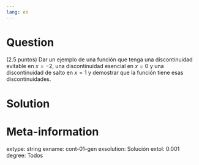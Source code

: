 ```yaml
---
lang: es
---
```


Question
========
(2.5 puntos) Dar un ejemplo de una función que tenga una discontinuidad evitable en $x=-2$, una discontinuidad esencial en $x=0$ y una discontinuidad de salto en $x=1$ y demostrar que la función tiene esas discontinuidades.

Solution
========


Meta-information
================
extype: string
exname: cont-01-gen
exsolution: Solución
extol: 0.001
degree: Todos
